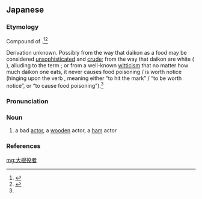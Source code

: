 ==Japanese==
{{ja-kanjitab|だい|こん|やく|しゃ|yomi=on}}

===Etymology===
Compound of {{compound|lang=ja|sort=たいこんやくしゃ'|大根|tr1=daikon|t1=Chinese radish|役者|tr2=yakusha|t2=actor}}.<ref name="KDJ">{{R:Kokugo Dai Jiten}}</ref><ref name="DJR">{{R:Daijirin}}</ref>

Derivation unknown. Possibly from the way that daikon as a food may be considered [[unsophisticated]] and [[crude]]; from the way that daikon are white ({{ja-l|白い}} {{ja-l|||shiroi}}), alluding to the term {{m|ja|素人|tr=shirōto||amateur; hack}}; or from a well-known [[witticism]] that no matter how much daikon one eats, it never causes food poisoning / is worth notice (hinging upon the verb {{ja-l|当たる||ataru}}, meaning either “to hit the mark” / “to be worth notice”, or “to cause food poisoning”).<ref name="DJR"/>

===Pronunciation===
{{ja-pron|だいこん やくしゃ|y=o|acc=5|acc_ref=DJR,NHK|dev=6}}

===Noun===
{{ja-noun|だいこん やくしゃ}}

# {{lb|ja|slang|sort=たいこんやくしゃ'}} a bad [[actor]], a [[wooden]] actor, a [[ham]] actor

===References===
<references/>

[[mg:大根役者]]